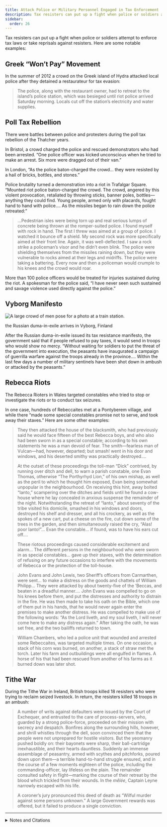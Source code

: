 ```yaml
---
title: Attack Police or Military Personnel Engaged in Tax Enforcement
description: Tax resisters can put up a fight when police or soldiers attempt to enforce tax laws or take reprisals against resisters.
sidebar:
  order: 26
---
```


Tax resisters can put up a fight when police or soldiers attempt to enforce tax laws or take reprisals against resisters.
Here are some notable examples:

## <Badge text="Example" size="medium" /> Greek “Won’t Pay” Movement

In the summer of 2012 a crowd on the Greek island of Hydra attacked local police after they detained a restaurateur for tax evasion:

> The police, along with the restaurant owner, had to retreat to the island’s police station, which was besieged until riot police arrived Saturday morning.
> Locals cut off the station’s electricity and water supplies.

## <Badge text="Example" size="medium" /> Poll Tax Rebellion

There were battles between police and protesters during the poll tax rebellion of the Thatcher years.

In Bristol, a crowd charged the police and rescued demonstrators who had been arrested.
“One police officer was kicked unconscious when he tried to make an arrest.
Six more were dragged out of their van.”

In London, “As the police baton-charged the crowd… they were resisted by a hail of bricks, bottles, and stones.”

Police brutality turned a demonstration into a riot in Trafalgar Square.
“Mounted riot police baton-charged the crowd.
The crowd, angered by this violent provocation, retaliated by throwing sticks, banner poles, bottles—anything they could find.
Young people, armed only with placards, fought hand to hand with police.…
As the missiles began to rain down the police retreated:”

> …Pedestrian isles were being torn up and real serious lumps of concrete being thrown at the romper-suited police.
> I found myself with rock in hand.
> The first I threw was aimed at a group of police.
> I watched it bounce off a shield.
> My second rock was more specifically aimed at their front line.
> Again, it was well-deflected.
> I saw a rock strike a policeman’s visor and he didn’t even blink.
> The police were shielding themselves from the missiles raining down, but they were vulnerable to rocks aimed at their legs and midriffs.
> The police were taking a battering.
> Every now and then a policeman would crumple to his knees and the crowd would roar.

More than 100 police officers would be treated for injuries sustained during the riot.
A spokesman for the police said, “I have never seen such sustained and savage violence used directly against the police.”

## <Badge text="Example" size="medium" /> Vyborg Manifesto

![A large crowd of men pose for a photo at a train station.](../../../assets/vyborg.gif)
<figcaption>the Russian duma-in-exile arrives in Vyborg, Finland</figcaption>

After the Russian duma-in-exile issued its tax resistance manifesto, the government said that if people refused to pay taxes, it would send in troops who would show no mercy.
“Without waiting for soldiers to put the threat of the government into execution, the peasants have inaugurated a campaign of guerrilla warfare against the troops already in the province.…
Within the last few days a number of military sentinels have been shot down in ambush or attacked by the peasants.”

## <Badge text="Example" size="medium" /> Rebecca Riots

The Rebecca Rioters in Wales targeted constables who tried to stop or investigate the riots or to conduct tax seizures.

In one case, hundreds of Rebeccaites met at a Pontyberem village, and while there “made some special constables promise not to serve, and took away their staves.”
Here are some other examples:

> They then attacked the house of the blacksmith, who had previously said he would face fifteen of the best Rebecca boys, and who also had been sworn in as a special constable; according to his own statements he was a man devoid of fear.
> The smith—fearless man of Vulcan—had, however, departed; but smash! went in his door and windows, and his deserted smithy was practically destroyed.…
>
> At the outset of these proceedings the toll-man “Dick” contrived, by running over ditch and dell, to warn a parish constable, one Evan Thomas, otherwise “The Porthyrhyd Lion,” of his own mishap, as well as the peril to which he thought him exposed, Evan being somewhat unpopular in the neighbourhood.
> On receiving this hint, away bolted “Ianto,” scampering over the ditches and fields until he found a cow-house where he lay concealed in anxious suspense the remainder of the night.
> Notwithstanding the retreat of “Ianto,” about seventy of the tribe visited his domicile, smashed in his windows and doors, destroyed his shelf and dresser, and all his crockery, as well as the spokes of a new cart, put a cheese on the fire, cut down some of the trees in the garden, and then simultaneously raised the cry, “Alas! poor Ianto!”…
> Evan the constable… if found, was to have his ears cut off.…
>
> These riotous proceedings caused considerable excitement and alarm…
> The different persons in the neighbourhood who were sworn in as special constables… gave up their staves, with the determination of refusing on any future occasions to interfere with the movements of Rebecca or the protection of the toll-house.

> John Evans and John Lewis, two Sheriff’s officers from Carmarthen, were sent… to make a distress on the goods and chattels of William Philipp…
> They were attacked by about twenty-five of the ’Beccas, and beaten in a dreadful manner.…
> John Evans was compelled to go on his knees before them, and put the distresses and authority to distrain in the fire.
> He was then made to take his oath on the Bible, which one of them put in his hands, that he would never again enter the premises to make another distress.
> He was compelled to make use of the following words: “As the Lord liveth, and my soul liveth, I will never come here to make any distress again.”
> After taking the oath, he was set free, and the two bailiffs returned to town.

> William Chambers, who led a police unit that wounded and arrested some Rebeccaites, was targeted multiple times.
> On one occasion, a stack of his corn was burned, on another, a stack of straw met the torch.
> Later his farm and outbuildings were all engulfed in flames.
> A horse of his that had been rescued from another of his farms as it burned down was later shot.

## <Badge text="Example" size="medium" /> Tithe War

During the Tithe War in Ireland, British troops killed 18 resisters who were trying to reclaim seized livestock.
In return, the resisters killed 18 troops in an ambush:

> A number of writs against defaulters were issued by the Court of Exchequer, and entrusted to the care of process-servers, who, guarded by a strong police-force, proceeded on their mission with secrecy and despatch.
> Bonfires along the surrounding hills, however, and shrill whistles through the dell, soon convinced them that the people were not unprepared for hostile visitors.
> But the yeomanry pushed boldly on: their bayonets were sharp, their ball-cartridge inexhaustible, and their hearts dauntless.
> Suddenly an immense assemblage of peasantry, armed with scythes and pitchforks, poured down upon them—a terrible hand-to-hand struggle ensured, and in the course of a few moments eighteen of the police, including the commanding-officer, lay lifeless on the plain.
> The remainder consulted safety in flight&mdash;marking the course of their retreat by the blood which trickled from their wounds.
> In the <i>mêlée</i>, Captain Leyne narrowly escaped with his life.
>
> A coroner’s jury pronounced this deed of death as “Wilful murder against some persons unknown.”
> A large Government rewards was offered, but it failed to produce a single conviction.

---

<details>
<summary>Notes and Citations</summary>

* [“Island authorities denounce attack on tax police”](https://finance.yahoo.com/news/island-authorities-denounce-attack-tax-133812046.html) Associated Press 19 August 2012
* Burns, Danny <i>Poll Tax Rebellion</i> AK Press (1992), pp. 85, 89 (quoting a rioter who was quoted in the New Statesman, 6 April 1990), 98
* “Massacre of Peasants Threatened” <i>Syracuse Journal</i> 27 September 1906, p. 1
* A letter by George Rice Trevor quoted in an appendix to Evans, Henry Tobit <i>Rebecca Riots!</i> (2010 ed.) p. 213
* Evans, Henry Tobit <i>Rebecca Riots!</i> (2010 ed.), pp. 113–14, 151, 156, 167
* Fitzpatrick, William John <i>The Life, Times, and Correspondence of the Right Rev. Dr. Doyle</i>, Vol. II (1862), [p. 272](https://archive.org/details/lifetimesandcor05fitzgoog/page/272/mode/1up)

</details>
